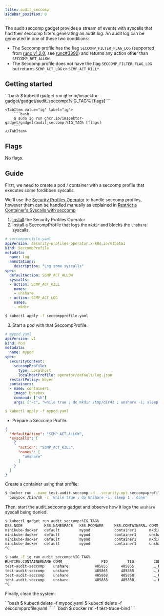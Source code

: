 ```yaml
---
title: audit_seccomp
sidebar_position: 0
---
```



The audit seccomp gadget provides a stream of events with syscalls that had
their seccomp filters generating an audit log. An audit log can be generated in
one of these two conditions:

* The Seccomp profile has the flag `SECCOMP_FILTER_FLAG_LOG` (supported from
  [runc v1.2.0](https://github.com/opencontainers/runc/releases/tag/v1.2.0),
  see [runc#3390](https://github.com/opencontainers/runc/pull/3390)) and returns
  any action other than `SECCOMP_RET_ALLOW`.
* The Seccomp profile does not have the flag `SECCOMP_FILTER_FLAG_LOG` but
  returns `SCMP_ACT_LOG` or `SCMP_ACT_KILL*`.

## Getting started

<Tabs groupId="env">
    <TabItem value="kubectl-gadget" label="kubectl gadget">
        ```bash
        $ kubectl gadget run ghcr.io/inspektor-gadget/gadget/audit_seccomp:%IG_TAG% [flags]
        ```
    </TabItem>

    <TabItem value="ig" label="ig">
        ```bash
        $ sudo ig run ghcr.io/inspektor-gadget/gadget/audit_seccomp:%IG_TAG% [flags]
        ```
    </TabItem>
</Tabs>

## Flags

No flags.

## Guide

First, we need to create a pod / container with a seccomp profile that executes
some fordibben syscalls.

<Tabs groupId="env">
<TabItem value="kubectl-gadget" label="kubectl gadget">

We'll use the [Security Profiles
Operator](https://github.com/kubernetes-sigs/security-profiles-operator) to
handle seccomp profiles, however them can be handled manually as explained in
[Restrict a Container's Syscalls with
seccomp](https://kubernetes.io/docs/tutorials/security/seccomp/)

1. [Install](https://github.com/kubernetes-sigs/security-profiles-operator/blob/main/installation-usage.md#install-operator) the Security Profiles Operator
2. Install a SeccompProfile that logs the `mkdir` and blocks the `unshare` syscalls.

```yaml
# seccompprofile.yaml
apiVersion: security-profiles-operator.x-k8s.io/v1beta1
kind: SeccompProfile
metadata:
  name: log
  annotations:
    description: "Log some syscalls"
spec:
  defaultAction: SCMP_ACT_ALLOW
  syscalls:
  - action: SCMP_ACT_KILL
    names:
    - unshare
  - action: SCMP_ACT_LOG
    names:
    - mkdir
```

```bash
$ kubectl apply -f seccompprofile.yaml
```

3. Start a pod with that SeccompProfile.

```yaml
# mypod.yaml
apiVersion: v1
kind: Pod
metadata:
  name: mypod
spec:
  securityContext:
    seccompProfile:
      type: Localhost
      localhostProfile: operator/default/log.json
  restartPolicy: Never
  containers:
  - name: container1
    image: busybox
    command: ["sh"]
    args: ["-c", "while true ; do mkdir /tmp/dir42 ; unshare -i; sleep 1; done"]
```

```yaml
$ kubectl apply -f mypod.yaml
```

</TabItem>

<TabItem value="ig" label="ig">

* Prepare a Seccomp Profile.

```json
{
  "defaultAction": "SCMP_ACT_ALLOW",
  "syscalls": [
    {
      "action": "SCMP_ACT_KILL",
      "names": [
        "unshare"
      ]
    }
  ]
}
```

Create a container using that profile:

```bash
$ docker run --name test-audit-seccomp -d --security-opt seccomp=profile.json \
  busybox /bin/sh -c 'while true ; do unshare -i; sleep 1 ; done'
```

</TabItem>
</Tabs>

Then, start the audit_seccomp gadget and observe how it logs the `unshare` syscall being denied.

<Tabs groupId="env">
<TabItem value="kubectl-gadget" label="kubectl gadget">

```bash
$ kubectl gadget run audit_seccomp:%IG_TAG%
K8S.NODE          K8S.NAMESPACE   K8S.PODNAME     K8S.CONTAINERN… COMM          PID     TID      CODE      SYSCALL
minikube-docker   default         mypod           container1      mkdir       60482   60482      …_RET_LOG SYS_MKDIR
minikube-docker   default         mypod           container1      unshare     60483   60483      …L_THREAD SYS_UNSH…
minikube-docker   default         mypod           container1      mkdir       60553   60553      …_RET_LOG SYS_MKDIR
minikube-docker   default         mypod           container1      unshare     60554   60554      …L_THREAD SYS_UNSH…
^C
```

</TabItem>

<TabItem value="ig" label="ig">

```bash
$ sudo -E ig run audit_seccomp:%IG_TAG%
RUNTIME.CONTAINERNAME COMM                  PID         TID         CODE          SYSCALL
test-audit-seccomp    unshare            485855      485855         …_KILL_THREAD SYS_UNSHARE
test-audit-seccomp    unshare            485865      485865         …_KILL_THREAD SYS_UNSHARE
test-audit-seccomp    unshare            485868      485868         …_KILL_THREAD SYS_UNSHARE
test-audit-seccomp    unshare            485888      485888         …_KILL_THREAD SYS_UNSHARE
^C
```

</TabItem>
</Tabs>

Finally, clean the system:

<Tabs groupId="env">
<TabItem value="kubectl-gadget" label="kubectl gadget">
```bash
$ kubectl delete -f mypod.yaml
$ kubectl delete -f seccompprofile.yaml
```
</TabItem>

<TabItem value="ig" label="ig">
```bash
$ docker rm -f test-trace-bind
```
</TabItem>
</Tabs>
